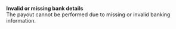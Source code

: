   
<Card title="101119" >  

 **Invalid or missing bank details**  
 The payout cannot be performed due to missing or invalid banking information.  

</Card>